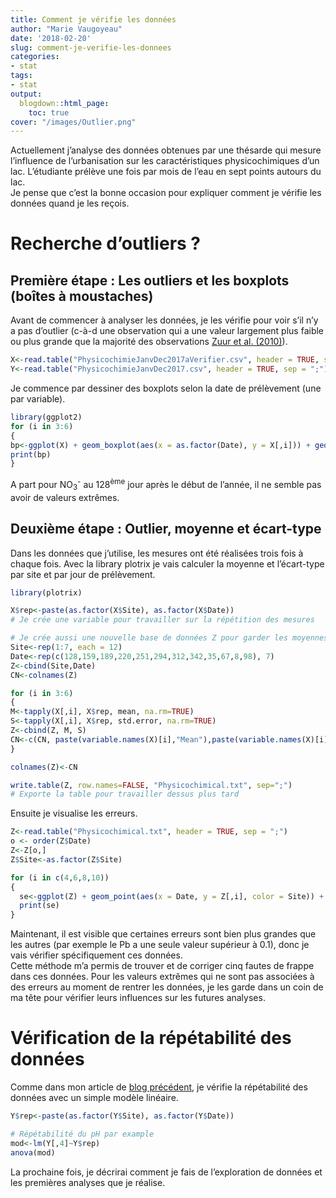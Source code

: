 ```yaml
---
title: Comment je vérifie les données
author: "Marie Vaugoyeau"
date: '2018-02-20'
slug: comment-je-verifie-les-donnees
categories:
- stat
tags:
- stat
output:
  blogdown::html_page:
    toc: true
cover: "/images/Outlier.png"
---
```


Actuellement j'analyse des données obtenues par une thésarde qui mesure l'influence de l'urbanisation sur les caractéristiques physicochimiques d'un lac. L'étudiante prélève une fois par mois de l'eau en sept points autours du lac.  
Je pense que c'est la bonne occasion pour expliquer comment je vérifie les données quand je les reçois.  
  
# Recherche d'outliers ?
## Première étape : Les outliers et les boxplots (boîtes à moustaches)  
Avant de commencer à analyser les données, je les vérifie pour voir s'il n'y a pas d'outlier (c-à-d une observation qui a une valeur largement plus faible ou plus grande que la majorité des observations [Zuur et al. (2010)](http://onlinelibrary.wiley.com/doi/10.1111/j.2041-210X.2009.00001.x/abstract)).  
```r
X<-read.table("PhysicochimieJanvDec2017aVerifier.csv", header = TRUE, sep = ";")
Y<-read.table("PhysicochimieJanvDec2017.csv", header = TRUE, sep = ";")
```
Je commence par dessiner des boxplots selon la date de prélèvement (une par variable).  
```r
library(ggplot2)
for (i in 3:6)
{
bp<-ggplot(X) + geom_boxplot(aes(x = as.factor(Date), y = X[,i])) + geom_jitter(aes(x = as.factor(Date), y = X[,i]), col = X$Site, alpha = 0.2) + theme_minimal() + xlab("Date") + ylab(variable.names(X)[i])
print(bp)
}
```
A part pour NO~3~^-^ au 128^ème^ jour après le début de l'année, il ne semble pas avoir de valeurs extrêmes.  

## Deuxième étape : Outlier, moyenne et écart-type
Dans les données que j'utilise, les mesures ont été réalisées trois fois à chaque fois. Avec la library plotrix je vais calculer la moyenne et l'écart-type par site et par jour de prélèvement.  
```r
library(plotrix)

X$rep<-paste(as.factor(X$Site), as.factor(X$Date))
# Je crée une variable pour travailler sur la répétition des mesures

# Je crée aussi une nouvelle base de données Z pour garder les moyennes et ecart-types en fonction du site de prélèvement et de la date
Site<-rep(1:7, each = 12)
Date<-rep(c(128,159,189,220,251,294,312,342,35,67,8,98), 7)
Z<-cbind(Site,Date)
CN<-colnames(Z)

for (i in 3:6)
{
M<-tapply(X[,i], X$rep, mean, na.rm=TRUE)
S<-tapply(X[,i], X$rep, std.error, na.rm=TRUE)
Z<-cbind(Z, M, S)
CN<-c(CN, paste(variable.names(X)[i],"Mean"),paste(variable.names(X)[i],"Se"))
}

colnames(Z)<-CN

write.table(Z, row.names=FALSE, "Physicochimical.txt", sep=";")
# Exporte la table pour travailler dessus plus tard
```
  
Ensuite je visualise les erreurs.  
```r
Z<-read.table("Physicochimical.txt", header = TRUE, sep = ";")
o <- order(Z$Date)
Z<-Z[o,]
Z$Site<-as.factor(Z$Site)

for (i in c(4,6,8,10))
{
  se<-ggplot(Z) + geom_point(aes(x = Date, y = Z[,i], color = Site)) + theme_minimal() + xlab("Date") + ylab(variable.names(Z)[i])
  print(se)
}
```
Maintenant, il est visible que certaines erreurs sont bien plus grandes que les autres (par exemple le Pb a une seule valeur supérieur à 0.1), donc je vais vérifier spécifiquement ces données.  
Cette méthode m'a permis de trouver et de corriger cinq fautes de frappe dans ces données. Pour les valeurs extrêmes qui ne sont pas associées à des erreurs au moment de rentrer les données, je les garde dans un coin de ma tête pour vérifier leurs influences sur les futures analyses.  

# Vérification de la répétabilité des données  
Comme dans mon article de [blog précédent](https://mvaugoyeau.netlify.com/2018/02/06/my-first-article/), je vérifie la répétabilité des données avec un simple modèle linéaire.  
```r
Y$rep<-paste(as.factor(Y$Site), as.factor(Y$Date))

# Répétabilité du pH par example
mod<-lm(Y[,4]~Y$rep)
anova(mod)
```
  
La prochaine fois, je décrirai comment je fais de l'exploration de données et les premières analyses que je réalise.  
